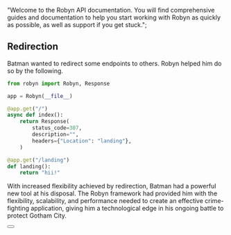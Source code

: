   "Welcome to the Robyn API documentation. You will find comprehensive guides and documentation to help you start working with Robyn as quickly as possible, as well as support if you get stuck.";

## Redirection

Batman wanted to redirect some endpoints to others. Robyn helped him do so by the following.

```python {{ title: 'Redirection' }}
from robyn import Robyn, Response

app = Robyn(__file__)

@app.get("/")
async def index():
    return Response(
        status_code=307,
        description="",
        headers={"Location": "landing"},
    )

@app.get("/landing")
def landing():
    return "hii!"
```

With increased flexibility achieved by redirection, Batman had a powerful new tool at his disposal. The Robyn framework had provided him with the flexibility, scalability, and performance needed to create an effective crime-fighting application, giving him a technological edge in his ongoing battle to protect Gotham City.

<div className="not-prose">
  <Button
    href="/documentation/example_app/templates"
    variant="text"
    arrow="right"
    children="Adding a Frontend"
  />
</div>
